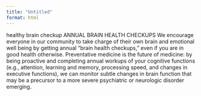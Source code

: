 ```yaml
---
title: "Untitled"
format: html
---
```


healthy brain checkup
ANNUAL BRAIN HEALTH CHECKUPS
We encourage everyone in our community to take charge of their own brain and emotional well being by getting annual “brain health checkups,” even if you are in good health otherwise.  Preventative medicine is the future of medicine: by being proactive and completing annual workups of your cognitive functions (e.g., attention, learning and memory, processing speed, and changes in executive functions), we can monitor subtle changes in brain function that may be a precursor to a more severe psychiatric or neurologic disorder emerging. 
